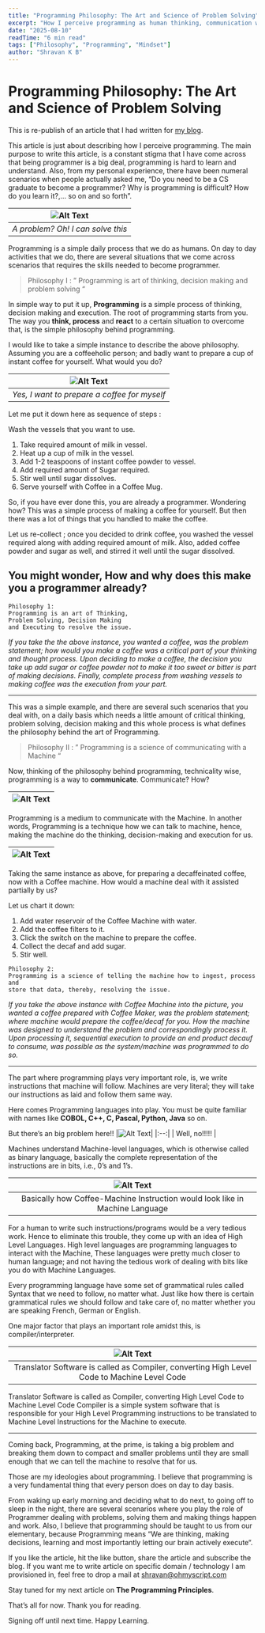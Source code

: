 ```yaml
---
title: "Programming Philosophy: The Art and Science of Problem Solving"
excerpt: "How I perceive programming as human thinking, communication with machines, and the everyday practice of decision-making and execution."
date: "2025-08-10"
readTime: "6 min read"
tags: ["Philosophy", "Programming", "Mindset"]
author: "Shravan K B"
---
```


# Programming Philosophy: The Art and Science of Problem Solving

This is re-publish of an article that I had written for [my blog](https://ohmyscript.com/2020/07/25/programming-human-philosophy/).

This article is just about describing how I perceive programming. The main purpose to write this article, is a constant stigma that I have come across that being programmer is a big deal, programming is hard to learn and understand. Also, from my personal experience, there have been numeral scenarios when people actually asked me, “Do you need to be a CS graduate to become a programmer? Why is programming is difficult? How do you learn it?,… so on and so forth”.

| ![Alt Text](https://iamskb258154309.files.wordpress.com/2020/07/f63e2d1583bd614f8ca26a11de97f907.gif?w=405) |
| :---------------------------------------------------------------------------------------------------------: |
|                                      _A problem? Oh! I can solve this_                                      |

Programming is a simple daily process that we do as humans. On day to day activities that we do, there are several situations that we come across scenarios that requires the skills needed to become programmer.

> Philosophy I :
> ” Programming is art of thinking,
> decision making and problem solving “

In simple way to put it up, **Programming** is a simple process of thinking, decision making and execution. The root of programming starts from you. The way you **think, process** and **react** to a certain situation to overcome that, is the simple philosophy behind programming.

I would like to take a simple instance to describe the above philosophy.
Assuming you are a coffeeholic person; and badly want to prepare a cup of instant coffee for yourself. What would you do?

| ![Alt Text](https://iamskb258154309.files.wordpress.com/2020/07/tenor.gif?w=300) |
| :------------------------------------------------------------------------------: |
|                   _Yes, I want to prepare a coffee for myself_                   |

Let me put it down here as sequence of steps :

Wash the vessels that you want to use.

1.  Take required amount of milk in vessel.
2.  Heat up a cup of milk in the vessel.
3.  Add 1-2 teaspoons of instant coffee powder to vessel.
4.  Add required amount of Sugar required.
5.  Stir well until sugar dissolves.
6.  Serve yourself with Coffee in a Coffee Mug.

So, if you have ever done this, you are already a programmer. Wondering how? This was a simple process of making a coffee for yourself. But then there was a lot of things that you handled to make the coffee.

Let us re-collect ; once you decided to drink coffee, you washed the vessel required along with adding required amount of milk.
Also, added coffee powder and sugar as well, and stirred it well until the sugar dissolved.

## You might wonder, How and why does this make you a programmer already?

```
Philosophy 1:
Programming is an art of Thinking,
Problem Solving, Decision Making
and Executing to resolve the issue.
```

_If you take the the above instance, you wanted a coffee, was the problem statement;
how would you make a coffee was a critical part of your thinking and thought process.
Upon deciding to make a coffee, the decision you take up add sugar or coffee powder
not to make it too sweet or bitter is part of making decisions.
Finally, complete process from washing vessels to making coffee was the
execution from your part._

---

This was a simple example, and there are several such scenarios that you deal with, on a daily basis which needs a little amount of critical thinking, problem solving, decision making and this whole process is what defines the philosophy behind the art of Programming.

> Philosophy II :
> ” Programming is a science of communicating with a Machine “

Now, thinking of the philosophy behind programming, technicality wise, programming is a way to **communicate**.
Communicate? How?

| ![Alt Text](https://lh6.googleusercontent.com/oWlWg8MfPgCO_KvWdAr0ejXrqgDWDbBw0O7ns2egRb-2ZVST4P459cFsH6R9giNYmghMN5QOW_bDuNkPHPIp5KOoy4VC244c_eQ9JQmz0zIb8YJ3SpTCzeNgO_QshE54) |
| :-----------------------------------------------------------------------------------------------------------------------------------------------------------------------------: |

Programming is a medium to communicate with the Machine. In another words, Programming is a technique how we can talk to machine, hence, making the machine do the thinking, decision-making and execution for us.

| ![Alt Text](https://iamskb258154309.files.wordpress.com/2020/07/tenor-1.gif?w=498) |
| :--------------------------------------------------------------------------------: |

Taking the same instance as above, for preparing a decaffeinated coffee, now with a Coffee machine. How would a machine deal with it assisted partially by us?

Let us chart it down:

1. Add water reservoir of the Coffee Machine with water.
2. Add the coffee filters to it.
3. Click the switch on the machine to prepare the coffee.
4. Collect the decaf and add sugar.
5. Stir well.

```
Philosophy 2:
Programming is a science of telling the machine how to ingest, process and
store that data, thereby, resolving the issue.
```

_If you take the above instance with Coffee Machine into the picture, you wanted
a coffee prepared with Coffee Maker, was the problem statement; where machine
would prepare the coffee/decaf for you.
How the machine was designed to understand the problem and correspondingly
process it. Upon processing it, sequential execution to provide an end product
decauf to consume, was possible as the system/machine was programmed to do so._

---

The part where programming plays very important role, is, we write instructions that machine will follow. Machines are very literal; they will take our instructions as laid and follow them same way.

Here comes Programming languages into play. You must be quite familiar with names like **COBOL, C++, C, Pascal, Python, Java** so on.

But there’s an big problem here!!
|![Alt Text](https://iamskb258154309.files.wordpress.com/2020/07/captured-1.png)|
|:--:|
| Well, no!!!!! |

Machines understand Machine-level languages, which is otherwise called as binary language, basically the complete representation of the instructions are in bits, i.e., 0’s and 1’s.

|  ![Alt Text](https://iamskb258154309.files.wordpress.com/2020/07/image.png)  |
| :--------------------------------------------------------------------------: |
| Basically how Coffee-Machine Instruction would look like in Machine Language |

For a human to write such instructions/programs would be a very tedious work. Hence to eliminate this trouble, they come up with an idea of High Level Languages. High level languages are programming languages to interact with the Machine, These languages were pretty much closer to human language; and not having the tedious work of dealing with bits like you do with Machine Languages.

Every programming language have some set of grammatical rules called Syntax that we need to follow, no matter what.
Just like how there is certain grammatical rules we should follow and take care of, no matter whether you are speaking French, German or English.

One major factor that plays an important role amidst this, is compiler/interpreter.

|        ![Alt Text](https://iamskb258154309.files.wordpress.com/2020/07/unnamed.jpg)         |
| :-----------------------------------------------------------------------------------------: |
| Translator Software is called as Compiler, converting High Level Code to Machine Level Code |

Translator Software is called as Compiler, converting High Level Code to Machine Level Code
Compiler is a simple system software that is responsible for your High Level Programming instructions to be translated to Machine Level Instructions for the Machine to execute.

---

Coming back, Programming, at the prime, is taking a big problem and breaking them down to compact and smaller problems until they are small enough that we can tell the machine to resolve that for us.

Those are my ideologies about programming. I believe that programming is a very fundamental thing that every person does on day to day basis.

From waking up early morning and deciding what to do next, to going off to sleep in the night, there are several scenarios where you play the role of Programmer dealing with problems, solving them and making things happen and work. Also, I believe that programming should be taught to us from our elementary, because Programming means “We are thinking, making decisions, learning and most importantly letting our brain actively execute“.

If you like the article, hit the like button, share the article and subscribe the blog.
If you want me to write article on specific domain / technology I am provisioned in, feel free to drop a mail at [shravan@ohmyscript.com](shravan@ohmyscript.com)

Stay tuned for my next article on **The Programming Principles**.

That’s all for now. Thank you for reading.

Signing off until next time.
Happy Learning.

